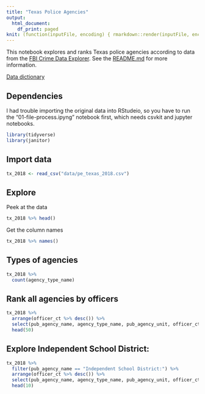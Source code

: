 ```yaml
---
title: "Texas Police Agencies"
output:
  html_document:
    df_print: paged
knit: (function(inputFile, encoding) { rmarkdown::render(inputFile, encoding = encoding, output_dir = "docs") })
---
```


This notebook explores and ranks Texas police agencies according to data from the [FBI Crime Data Explorer](https://crime-data-explorer.fr.cloud.gov/downloads-and-docs). See the [README.md](README.md) for more information.

[Data dictionary](https://ucr.fbi.gov/crime-in-the-u.s/2017/crime-in-the-u.s.-2017/topic-pages/police-employee-data.pdf)

## Dependencies

I had trouble importing the original data into RStudeio, so you have to run the "01-file-process.ipyng" notebook first, which needs csvkit and jupyter notebooks.


```r
library(tidyverse)
library(janitor)
```

## Import data

```r
tx_2018 <- read_csv("data/pe_texas_2018.csv")
```

## Explore

Peek at the data

```r
tx_2018 %>% head()
```

Get the column names

```r
tx_2018 %>% names()
```

## Types of agencies

```r
tx_2018 %>% 
  count(agency_type_name)
```

## Rank all agencies by officers

```r
tx_2018 %>% 
  arrange(officer_ct %>% desc()) %>% 
  select(pub_agency_name, agency_type_name, pub_agency_unit, officer_ct) %>% 
  head(50)
```

## Explore Independent School District:

```r
tx_2018 %>% 
  filter(pub_agency_name == "Independent School District:") %>% 
  arrange(officer_ct %>% desc()) %>% 
  select(pub_agency_name, agency_type_name, pub_agency_unit, officer_ct) %>% 
  head(10)
```

